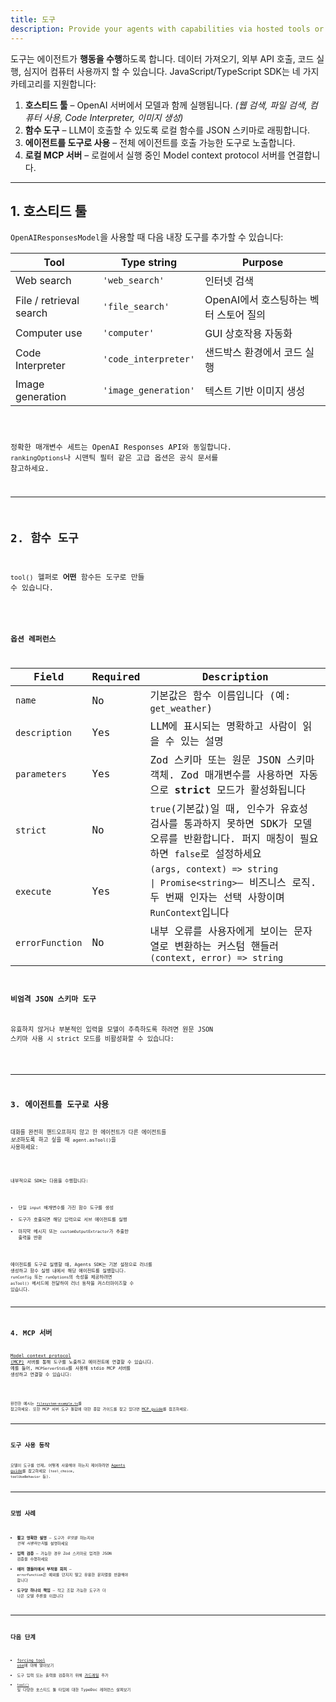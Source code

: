 ```yaml
---
title: 도구
description: Provide your agents with capabilities via hosted tools or custom function tools
---
```



도구는 에이전트가 **행동을 수행**하도록 합니다. 데이터 가져오기, 외부 API 호출, 코드 실행, 심지어 컴퓨터 사용까지 할 수 있습니다. JavaScript/TypeScript SDK는 네 가지 카테고리를 지원합니다:

1. **호스티드 툴** – OpenAI 서버에서 모델과 함께 실행됩니다. _(웹 검색, 파일 검색, 컴퓨터 사용, Code Interpreter, 이미지 생성)_
2. **함수 도구** – LLM이 호출할 수 있도록 로컬 함수를 JSON 스키마로 래핑합니다.
3. **에이전트를 도구로 사용** – 전체 에이전트를 호출 가능한 도구로 노출합니다.
4. **로컬 MCP 서버** – 로컬에서 실행 중인 Model context protocol 서버를 연결합니다.

---

## 1. 호스티드 툴

`OpenAIResponsesModel`을 사용할 때 다음 내장 도구를 추가할 수 있습니다:

| Tool                    | Type string          | Purpose                                |
| ----------------------- | -------------------- | -------------------------------------- |
| Web search              | `'web_search'`       | 인터넷 검색                            |
| File / retrieval search | `'file_search'`      | OpenAI에서 호스팅하는 벡터 스토어 질의 |
| Computer use            | `'computer'`         | GUI 상호작용 자동화                    |
| Code Interpreter        | `'code_interpreter'` | 샌드박스 환경에서 코드 실행            |
| Image generation        | `'image_generation'` | 텍스트 기반 이미지 생성                |

<Code lang="typescript" code={toolsHostedToolsExample} title="호스티드 툴" />

정확한 매개변수 세트는 OpenAI Responses API와 동일합니다. `rankingOptions`나 시맨틱 필터 같은 고급 옵션은 공식 문서를 참고하세요.

---

## 2. 함수 도구

`tool()` 헬퍼로 **어떤** 함수든 도구로 만들 수 있습니다.

<Code
  lang="typescript"
  code={toolsFunctionExample}
  title="Zod 매개변수를 사용하는 함수 도구"
/>

### 옵션 레퍼런스

| Field           | Required | Description                                                                                                                                                                                                  |
| --------------- | -------- | ------------------------------------------------------------------------------------------------------------------------------------------------------------------------------------------------------------ |
| `name`          | No       | 기본값은 함수 이름입니다 (예: `get_weather`)                                                                                                                                                                 |
| `description`   | Yes      | LLM에 표시되는 명확하고 사람이 읽을 수 있는 설명                                                                                                                                                             |
| `parameters`    | Yes      | Zod 스키마 또는 원문 JSON 스키마 객체. Zod 매개변수를 사용하면 자동으로 **strict** 모드가 활성화됩니다                                                                                                       |
| `strict`        | No       | `true`(기본값)일 때, 인수가 유효성 검사를 통과하지 못하면 SDK가 모델 오류를 반환합니다. 퍼지 매칭이 필요하면 `false`로 설정하세요                                                                            |
| `execute`       | Yes      | `(args, context) => string                                                                                               \| Promise<string>`– 비즈니스 로직. 두 번째 인자는 선택 사항이며 `RunContext`입니다 |
| `errorFunction` | No       | 내부 오류를 사용자에게 보이는 문자열로 변환하는 커스텀 핸들러 `(context, error) => string`                                                                                                                   |

### 비엄격 JSON 스키마 도구

유효하지 않거나 부분적인 입력을 모델이 추측하도록 하려면 원문 JSON 스키마 사용 시 strict 모드를 비활성화할 수 있습니다:

<Code
  lang="typescript"
  code={nonStrictSchemaTools}
  title="비엄격 JSON 스키마 도구"
/>

---

## 3. 에이전트를 도구로 사용

대화를 완전히 핸드오프하지 않고 한 에이전트가 다른 에이전트를 *보조*하도록 하고 싶을 때 `agent.asTool()`을 사용하세요:

<Code
  lang="typescript"
  code={agentsAsToolsExample}
  title="에이전트를 도구로 사용"
/>

내부적으로 SDK는 다음을 수행합니다:

- 단일 `input` 매개변수를 가진 함수 도구를 생성
- 도구가 호출되면 해당 입력으로 서브 에이전트를 실행
- 마지막 메시지 또는 `customOutputExtractor`가 추출한 출력을 반환

에이전트를 도구로 실행할 때, Agents SDK는 기본 설정으로 러너를 생성하고 함수 실행 내에서 해당 에이전트를 실행합니다. `runConfig` 또는 `runOptions`의 속성을 제공하려면 `asTool()` 메서드에 전달하여 러너 동작을 커스터마이즈할 수 있습니다.

---

## 4. MCP 서버

[Model context protocol (MCP)](https://modelcontextprotocol.io/) 서버를 통해 도구를 노출하고 에이전트에 연결할 수 있습니다.
예를 들어, `MCPServerStdio`를 사용해 stdio MCP 서버를 생성하고 연결할 수 있습니다:

<Code lang="typescript" code={mcpLocalServer} title="로컬 MCP 서버" />

완전한 예시는 [`filesystem-example.ts`](https://github.com/openai/openai-agents-js/tree/main/examples/mcp/filesystem-example.ts)를 참고하세요. 또한 MCP 서버 도구 통합에 대한 종합 가이드를 찾고 있다면 [MCP guide](/openai-agents-js/ko/guides/mcp)를 참조하세요.

---

## 도구 사용 동작

모델이 도구를 언제, 어떻게 사용해야 하는지 제어하려면 [Agents guide](/openai-agents-js/ko/guides/agents#forcing-tool-use)를 참고하세요 (`tool_choice`, `toolUseBehavior` 등).

---

## 모범 사례

- **짧고 명확한 설명** – 도구가 _무엇을_ 하는지와 *언제 사용하는지*를 설명하세요
- **입력 검증** – 가능한 경우 Zod 스키마로 엄격한 JSON 검증을 수행하세요
- **에러 핸들러에서 부작용 회피** – `errorFunction`은 예외를 던지지 말고 유용한 문자열을 반환해야 합니다
- **도구당 하나의 책임** – 작고 조합 가능한 도구가 더 나은 모델 추론을 이끕니다

---

## 다음 단계

- [forcing tool use](/openai-agents-js/ko/guides/agents#forcing-tool-use)에 대해 알아보기
- 도구 입력 또는 출력을 검증하기 위해 [가드레일](/openai-agents-js/ko/guides/guardrails) 추가
- [`tool()`](/openai-agents-js/openai/agents/functions/tool) 및 다양한 호스티드 툴 타입에 대한 TypeDoc 레퍼런스 살펴보기
